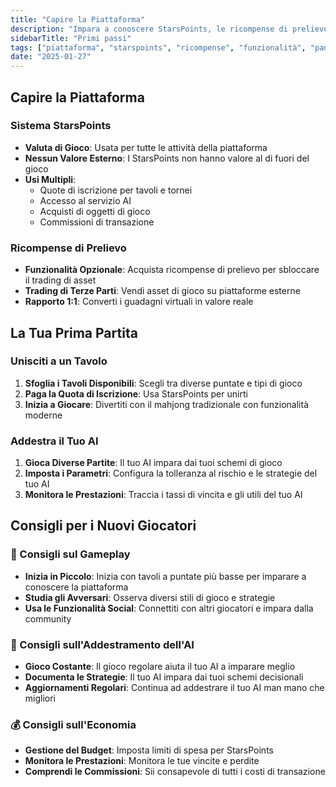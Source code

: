```yaml
---
title: "Capire la Piattaforma"
description: "Impara a conoscere StarsPoints, le ricompense di prelievo e le funzionalità essenziali della piattaforma Mahjong Stars"
sidebarTitle: "Primi passi"
tags: ["piattaforma", "starspoints", "ricompense", "funzionalità", "panoramica"]
date: "2025-01-27"
---
```


## Capire la Piattaforma

### Sistema StarsPoints
- **Valuta di Gioco**: Usata per tutte le attività della piattaforma
- **Nessun Valore Esterno**: I StarsPoints non hanno valore al di fuori del gioco
- **Usi Multipli**:
  - Quote di iscrizione per tavoli e tornei
  - Accesso al servizio AI
  - Acquisti di oggetti di gioco
  - Commissioni di transazione

### Ricompense di Prelievo
- **Funzionalità Opzionale**: Acquista ricompense di prelievo per sbloccare il trading di asset
- **Trading di Terze Parti**: Vendi asset di gioco su piattaforme esterne
- **Rapporto 1:1**: Converti i guadagni virtuali in valore reale

## La Tua Prima Partita

### Unisciti a un Tavolo
1. **Sfoglia i Tavoli Disponibili**: Scegli tra diverse puntate e tipi di gioco
2. **Paga la Quota di Iscrizione**: Usa StarsPoints per unirti
3. **Inizia a Giocare**: Divertiti con il mahjong tradizionale con funzionalità moderne

### Addestra il Tuo AI
1. **Gioca Diverse Partite**: Il tuo AI impara dai tuoi schemi di gioco
2. **Imposta i Parametri**: Configura la tolleranza al rischio e le strategie del tuo AI
3. **Monitora le Prestazioni**: Traccia i tassi di vincita e gli utili del tuo AI

## Consigli per i Nuovi Giocatori

### 🎯 Consigli sul Gameplay
- **Inizia in Piccolo**: Inizia con tavoli a puntate più basse per imparare a conoscere la piattaforma
- **Studia gli Avversari**: Osserva diversi stili di gioco e strategie
- **Usa le Funzionalità Social**: Connettiti con altri giocatori e impara dalla community

### 🤖 Consigli sull'Addestramento dell'AI
- **Gioco Costante**: Il gioco regolare aiuta il tuo AI a imparare meglio
- **Documenta le Strategie**: Il tuo AI impara dai tuoi schemi decisionali
- **Aggiornamenti Regolari**: Continua ad addestrare il tuo AI man mano che migliori

### 💰 Consigli sull'Economia
- **Gestione del Budget**: Imposta limiti di spesa per StarsPoints
- **Monitora le Prestazioni**: Monitora le tue vincite e perdite
- **Comprendi le Commissioni**: Sii consapevole di tutti i costi di transazione